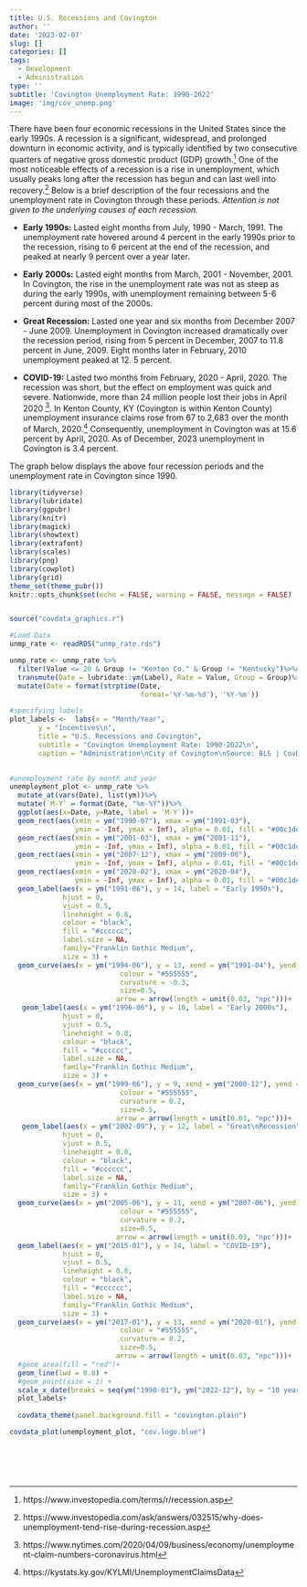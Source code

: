 ```yaml
---
title: U.S. Recessions and Covington
author: ''
date: '2023-02-07'
slug: []
categories: []
tags:
  - Development
  - Administration
type: ''
subtitle: 'Covington Unemployment Rate: 1990-2022'
image: 'img/cov_unemp.png'
---
```


There have been four economic recessions in the United States since the early 1990s.  A recession is a significant, widespread, and prolonged downturn in economic activity, and is typically identified by two consecutive quarters of negative gross domestic product (GDP) growth.^[https://www.investopedia.com/terms/r/recession.asp]  One of the most noticeable effects of a recession is a rise in unemployment, which usually peaks long after the recession has begun and can last well into recovery.^[https://www.investopedia.com/ask/answers/032515/why-does-unemployment-tend-rise-during-recession.asp] Below is a brief description of the four recessions and the unemployment rate in Covington through these periods.  *Attention is not given to the underlying causes of each recession.*

*   **Early 1990s:** Lasted eight months from July, 1990 - March, 1991. The unemployment rate hovered around 4 percent in the early 1990s prior to the recession, rising to 6 percent at the end of the recession, and peaked at nearly 9 percent over a year later.

*   **Early 2000s:** Lasted eight months from March, 2001 - November, 2001.  In Covington, the rise in the unemployment rate was not as steep as during the early 1990s, with unemployment remaining between 5-6 percent during most of the 2000s. 

*   **Great Recession:** Lasted one year and six months from December 2007 - June 2009.   Unemployment in Covington increased dramatically over the recession period, rising from 5 percent in December, 2007 to 11.8 percent in June, 2009. Eight months  later in February, 2010 unemployment peaked at 12. 5 percent.

*   **COVID-19:** Lasted two months from February, 2020 - April, 2020.  The recession was short, but the effect on employment was quick and severe.  Nationwide, more than 24 million people lost their jobs in April 2020 ^[https://www.nytimes.com/2020/04/09/business/economy/unemployment-claim-numbers-coronavirus.html].  In Kenton County, KY (Covington is within Kenton County) unemployment insurance claims rose from 67 to 2,683 over the month of March, 2020.^[https://kystats.ky.gov/KYLMI/UnemploymentClaimsData]  Consequently, unemployment in Covington was at 15.6 percent by April, 2020.  As of December, 2023 unemployment in Covington is 3.4 percent.

The graph below displays the above four recession periods and the unemployment rate in Covington since 1990.

 

```r

library(tidyverse)
library(lubridate)
library(ggpubr)
library(knitr)
library(magick)
library(showtext)
library(extrafont)
library(scales)
library(png)
library(cowplot)
library(grid)
theme_set(theme_pubr())
knitr::opts_chunk$set(echo = FALSE, warning = FALSE, message = FALSE)


source("covdata_graphics.r")

#Load Data
unmp_rate <- readRDS("unmp_rate.rds")

unmp_rate <- unmp_rate %>%
  filter(Value <= 20 & Group != "Kenton Co." & Group != "Kentucky")%>%#removes rows that are not percents with decimal
  transmute(Date = lubridate::ym(Label), Rate = Value, Group = Group)%>%
  mutate(Date = format(strptime(Date, 
                                format='%Y-%m-%d'), '%Y-%m'))

```




```r


#specifying labels  
plot_labels <-  labs(x = "Month/Year", 
       y = "Incentives\n", 
       title = "U.S. Recessions and Covington",
       subtitle = "Covington Unemployment Rate: 1990-2022\n",
       caption = "Administration\nCity of Covington\nSource: BLS | CovData | 2023")
  

#unemployment rate by month and year
unemployment_plot <- unmp_rate %>%
  mutate_at(vars(Date), list(ym))%>%
  mutate(`M-Y` = format(Date, "%m-%Y"))%>%
  ggplot(aes(x=Date, y=Rate, label = `M-Y`))+
  geom_rect(aes(xmin = ym("1990-07"), xmax = ym("1991-03"), 
                ymin = -Inf, ymax = Inf), alpha = 0.01, fill = "#00c1de", colour = NA)+
  geom_rect(aes(xmin = ym("2001-03"), xmax = ym("2001-11"), 
                ymin = -Inf, ymax = Inf), alpha = 0.01, fill = "#00c1de", colour = NA)+
  geom_rect(aes(xmin = ym("2007-12"), xmax = ym("2009-06"), 
                ymin = -Inf, ymax = Inf), alpha = 0.01, fill = "#00c1de", colour = NA)+
  geom_rect(aes(xmin = ym("2020-02"), xmax = ym("2020-04"), 
                ymin = -Inf, ymax = Inf), alpha = 0.01, fill = "#00c1de", colour = NA)+
  geom_label(aes(x = ym("1991-06"), y = 14, label = "Early 1990s"), 
             hjust = 0, 
             vjust = 0.5, 
             lineheight = 0.8,
             colour = "black", 
             fill = "#cccccc", 
             label.size = NA, 
             family="Franklin Gothic Medium", 
             size = 3) +
  geom_curve(aes(x = ym("1994-06"), y = 13, xend = ym("1991-04"), yend = 12), 
                           colour = "#555555", 
                           curvature = -0.3,
                           size=0.5,
                          arrow = arrow(length = unit(0.03, "npc")))+
   geom_label(aes(x = ym("1996-06"), y = 10, label = "Early 2000s"), 
             hjust = 0, 
             vjust = 0.5, 
             lineheight = 0.8,
             colour = "black", 
             fill = "#cccccc", 
             label.size = NA, 
             family="Franklin Gothic Medium", 
             size = 3) +
  geom_curve(aes(x = ym("1999-06"), y = 9, xend = ym("2000-12"), yend = 8), 
                           colour = "#555555", 
                           curvature = 0.2,
                           size=0.5,
                          arrow = arrow(length = unit(0.03, "npc")))+
   geom_label(aes(x = ym("2002-09"), y = 12, label = "Great\nRecession"), 
             hjust = 0, 
             vjust = 0.5, 
             lineheight = 0.8,
             colour = "black", 
             fill = "#cccccc", 
             label.size = NA, 
             family="Franklin Gothic Medium", 
             size = 3) +
  geom_curve(aes(x = ym("2005-06"), y = 11, xend = ym("2007-06"), yend = 9), 
                           colour = "#555555", 
                           curvature = 0.2,
                           size=0.5,
                          arrow = arrow(length = unit(0.03, "npc")))+
  geom_label(aes(x = ym("2015-01"), y = 14, label = "COVID-19"), 
             hjust = 0, 
             vjust = 0.5, 
             lineheight = 0.8,
             colour = "black", 
             fill = "#cccccc", 
             label.size = NA, 
             family="Franklin Gothic Medium", 
             size = 3) +
  geom_curve(aes(x = ym("2017-01"), y = 13, xend = ym("2020-01"), yend = 12), 
                           colour = "#555555", 
                           curvature = 0.2,
                           size=0.5,
                          arrow = arrow(length = unit(0.03, "npc")))+
  #geom_area(fill = "red")+
  geom_line(lwd = 0.8) + 
  #geom_point(size = 1) +
  scale_x_date(breaks = seq(ym("1990-01"), ym("2022-12"), by = "10 years"), date_labels = "%Y" )+
  plot_labels+
 
  covdata_theme(panel.background.fill = "covington.plain")

covdata_plot(unemployment_plot, "cov.logo.blue")
  

  
  



```